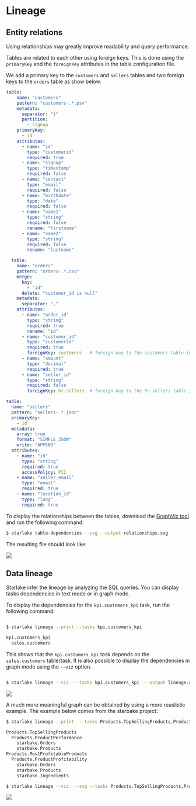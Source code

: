 
# Lineage


## Entity relations
Using relationships may greatly improve readability and  query performance.

Tables are related to each other using foreign keys. This is done using the `primaryKey` and the `foreignKey` attributes in the table configuration file.



We add a primary key to the `customers` and `sellers` tables and two foreign keys to the `orders` table as show below.

<Tabs groupId="relationships">
<TabItem value="sales.customers" label="sales.customers">

```yaml {9-10}
table:
    name: "customers"
    pattern: "customers-.*.psv"
    metadata:
      separator: "|"
      partition:
        - signup
    primaryKey:
      - id
    attributes:
      - name: "id"
        type: "customerid"
        required: true
      - name: "signup"
        type: "timestamp"
        required: false
      - name: "contact"
        type: "email"
        required: false
      - name: "birthdate"
        type: "date"
        required: false
      - name: "name1"
        type: "string"
        required: false
        rename: "firstname"
      - name: "name2"
        type: "string"
        required: false
        rename: "lastname"
```

</TabItem>
<TabItem value="sales.orders" label="sales.orders">

```yaml {18,25}
  table:
    name: "orders"
    pattern: "orders-.*.csv"
    merge:
      key:
        - "id"
      delete: "customer_id is null"
    metadata:
      separator: ","
    attributes:
      - name: "order_id"
        type: "string"
        required: true
        rename: "id"
      - name: "customer_id"
        type: "customerid"
        required: true
        foreignKey: customers   # foreign key to the customers table in the same dataset
      - name: "amount"
        type: "decimal"
        required: true
      - name: "seller_id"
        type: "string"
        required: false
        foreignKey: hr.sellers  # foreign key to the hr.sellers table in the different dataset
```
</TabItem>

<TabItem value="hr.sellers" label="hr.sellers">

```yaml {4,5}
table:
  name: "sellers"
  pattern: "sellers-.*.json"
  primaryKey:
    - id
  metadata:
    array: true
    format: "SIMPLE_JSON"
    write: "APPEND"
  attributes:
    - name: "id"
      type: "string"
      required: true
      accessPolicy: PII
    - name: "seller_email"
      type: "email"
      required: true
    - name: "location_id"
      type: "long"
      required: true
```

</TabItem>
</Tabs>

To display the relationships between the tables, download the [GraphViz tool](https://graphviz.org/download/) and run the following command:

```bash
$ starlake table-dependencies --svg --output relationships.svg
```

The resulting file should look like:

![](/img/quickstart/load.png)

## Data lineage

Starlake infer the lineage by analyzing the SQL queries. You can display tasks dependencies in text mode or in graph mode.

To display the dependencies for the `kpi.customers_kpi` task, run the following command:

```bash

$ starlake lineage --print --tasks kpi.customers_kpi

kpi.customers_kpi
  sales.customers

```

This shows that the `kpi.customers_kpi` task depends on the `sales.customers` table/task. It is also possible to display the dependencies in graph mode using the `--viz` option.

```bash

$ starlake lineage --viz  --tasks kpi.customers_kpi  --output lineage.svg

```

![](/img/quickstart/lineage.png)

A much more meaningful graph can be obtained by using a more reaslistic example. The example below comes from the starbake project:

```bash
$ starlake lineage --print  --tasks Products.TopSellingProducts,Products.MostProfitableProducts

Products.TopSellingProducts
  Products.ProductPerformance
    starbake.Orders
    starbake.Products
Products.MostProfitableProducts
  Products.ProductProfitability
    starbake.Orders
    starbake.Products
    starbake.Ingredients
```

```bash
$ starlake lineage --viz  --svg --tasks Products.TopSellingProducts,Products.MostProfitableProducts  --output lineage.svg

```

![](/img/quickstart/starkake-tasks-deps.png)

